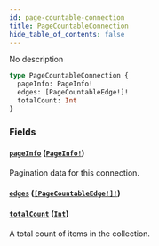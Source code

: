 ```yaml
---
id: page-countable-connection
title: PageCountableConnection
hide_table_of_contents: false
---
```


No description

```graphql
type PageCountableConnection {
  pageInfo: PageInfo!
  edges: [PageCountableEdge!]!
  totalCount: Int
}
```

### Fields

#### [`pageInfo`](#) ([`PageInfo!`](../../../developer/api-reference/objects/page-info))

Pagination data for this connection.

#### [`edges`](#) ([`[PageCountableEdge!]!`](../../../developer/api-reference/objects/page-countable-edge))

#### [`totalCount`](#) ([`Int`](../../../developer/api-reference/scalars/int))

A total count of items in the collection.
